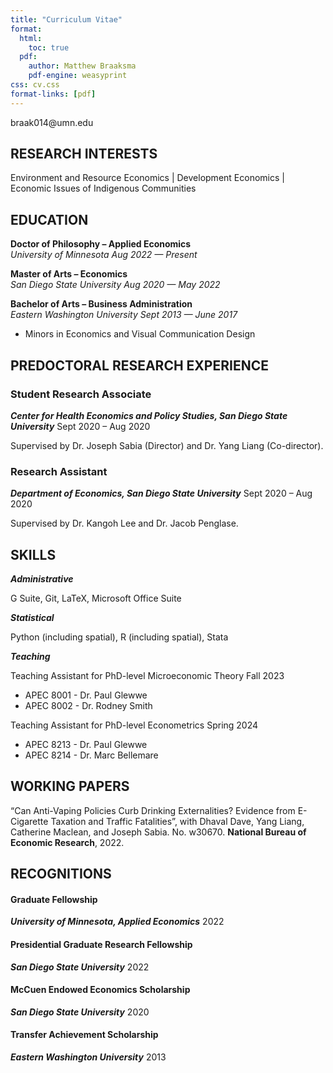 ```yaml
---
title: "Curriculum Vitae"
format:
  html:
    toc: true
  pdf:
    author: Matthew Braaksma
    pdf-engine: weasyprint
css: cv.css
format-links: [pdf]
---
```


::: {.print-only .contact-block}
braak014@umn.edu
:::

## RESEARCH INTERESTS

Environment and Resource Economics | Development Economics | Economic Issues of Indigenous Communities


## EDUCATION

**Doctor of Philosophy -- Applied Economics** <br> *University of Minnesota* [*Aug 2022 --- Present*]{.cvdate}

<!-- -   Note
-   Note -->

**Master of Arts -- Economics** <br> *San Diego State University* [*Aug 2020 --- May 2022*]{.cvdate}

<!-- -   Note
-   Note -->

**Bachelor of Arts -- Business Administration** <br> *Eastern Washington University* [*Sept 2013 --- June 2017*]{.cvdate}

-   Minors in Economics and Visual Communication Design
<!-- -   Note -->


## PREDOCTORAL RESEARCH EXPERIENCE{style="page-break-before: always"}

### Student Research Associate

***Center for Health Economics and Policy Studies, San Diego State University*** [Sept 2020 -- Aug 2020]{.cvdate}

Supervised by Dr. Joseph Sabia (Director) and Dr. Yang Liang (Co-director). 

<!-- Description. Projects include:

-   Note
-   Note -->

### Research Assistant

***Department of Economics, San Diego State University*** [Sept 2020 -- Aug 2020]{.cvdate}

Supervised by Dr. Kangoh Lee and Dr. Jacob Penglase. 

<!-- Description. Projects include:

-   Note
-   Note -->


## SKILLS 
***Administrative*** 

G Suite, Git, LaTeX, Microsoft Office Suite

***Statistical*** 

Python (including spatial), R (including spatial), Stata

***Teaching*** 

Teaching Assistant for PhD-level Microeconomic Theory [Fall 2023]{.cvdate}

-    APEC 8001 - Dr. Paul Glewwe
-    APEC 8002 - Dr. Rodney Smith

Teaching Assistant for PhD-level Econometrics  [Spring 2024]{.cvdate}

-    APEC 8213 - Dr. Paul Glewwe
-    APEC 8214 - Dr. Marc Bellemare



## WORKING PAPERS
"Can Anti-Vaping Policies Curb Drinking Externalities? Evidence from E-Cigarette Taxation and Traffic Fatalities", with Dhaval Dave, Yang Liang, Catherine Maclean, and Joseph Sabia. No. w30670. **National Bureau of Economic Research**, 2022. 

## RECOGNITIONS

#### Graduate Fellowship
***University of Minnesota, Applied Economics*** [2022]{.cvdate}

#### Presidential Graduate Research Fellowship
***San Diego State University*** [2022]{.cvdate}

#### McCuen Endowed Economics Scholarship
***San Diego State University*** [2020]{.cvdate}

#### Transfer Achievement Scholarship 
***Eastern Washington University*** [2013]{.cvdate}



<!-- ::: {.no-print}
## PRESENTATIONS AND WORKSHOPS

-   Talk: [Misadventures with Reproducibility in R](https://github.com/cynthiahqy/rladies-2022-11) (30 Nov 2022, R Ladies Melbourne Meetup)
-   Talk: [Designing R Packages](https://github.com/cynthiahqy/design-r-magic_2022-10) (4 Oct 2022, Monash EBS Data Science Research Software Study Group)
-   Talk: [Quarto Websites as Research Compendiums](https://github.com/cynthiahqy/quarto-wiki-template) (16 Aug 2022, Monash EBS Data Science Research Software Study Group)
-   Workshop: [Writing academic papers with Rmarkdown and friends](https://www.cynthiahqy.com/posts/r-markdown-and-friends/) (9 Aug 2022, Monash University)
::: -->

<!-- ::: {.print-only}
## References
Available upon request
::: -->